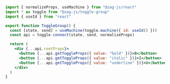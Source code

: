 ```jsx
import { normalizeProps, useMachine } from "@zag-js/react"
import * as toggle from "@zag-js/toggle-group"
import { useId } from "react"

export function ToggleGroup() {
  const [state, send] = useMachine(toggle.machine({ id: useId() }))
  const api = toggle.connect(state, send, normalizeProps)

  return (
    <div {...api.rootProps}>
      <button {...api.getToggleProps({ value: "bold" })}>B</button>
      <button {...api.getToggleProps({ value: "italic" })}>I</button>
      <button {...api.getToggleProps({ value: "underline" })}>U</button>
    </div>
  )
}
```
